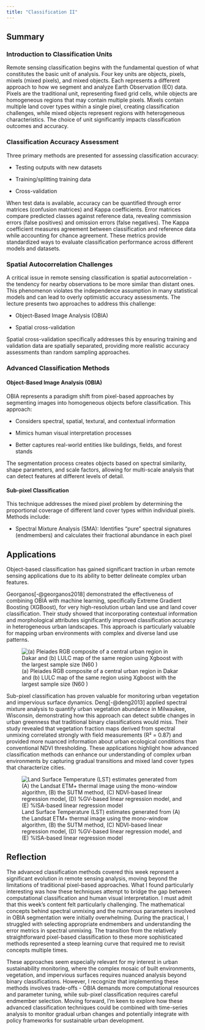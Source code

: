 ```yaml
---
title: "Classification II"
---
```


## Summary

### Introduction to Classification Units

Remote sensing classification begins with the fundamental question of what constitutes the basic unit of analysis. Four key units are objects, pixels, mixels (mixed pixels), and mixed objects. Each represents a different approach to how we segment and analyze Earth Observation (EO) data. Pixels are the traditional unit, representing fixed grid cells, while objects are homogeneous regions that may contain multiple pixels. Mixels contain multiple land cover types within a single pixel, creating classification challenges, while mixed objects represent regions with heterogeneous characteristics. The choice of unit significantly impacts classification outcomes and accuracy.

### Classification Accuracy Assessment

Three primary methods are presented for assessing classification accuracy:

-   Testing outputs with new datasets

-   Training/splitting training data

-   Cross-validation

When test data is available, accuracy can be quantified through error matrices (confusion matrices) and Kappa coefficients. Error matrices compare predicted classes against reference data, revealing commission errors (false positives) and omission errors (false negatives). The Kappa coefficient measures agreement between classification and reference data while accounting for chance agreement. These metrics provide standardized ways to evaluate classification performance across different models and datasets.

### Spatial Autocorrelation Challenges

A critical issue in remote sensing classification is spatial autocorrelation - the tendency for nearby observations to be more similar than distant ones. This phenomenon violates the independence assumption in many statistical models and can lead to overly optimistic accuracy assessments. The lecture presents two approaches to address this challenge:

-   Object-Based Image Analysis (OBIA)

-   Spatial cross-validation

Spatial cross-validation specifically addresses this by ensuring training and validation data are spatially separated, providing more realistic accuracy assessments than random sampling approaches.

### Advanced Classification Methods

#### Object-Based Image Analysis (OBIA)

OBIA represents a paradigm shift from pixel-based approaches by segmenting images into homogeneous objects before classification. This approach:

-   Considers spectral, spatial, textural, and contextual information

-   Mimics human visual interpretation processes

-   Better captures real-world entities like buildings, fields, and forest stands

The segmentation process creates objects based on spectral similarity, shape parameters, and scale factors, allowing for multi-scale analysis that can detect features at different levels of detail.

#### Sub-pixel Classification

This technique addresses the mixed pixel problem by determining the proportional coverage of different land cover types within individual pixels. Methods include:

-   Spectral Mixture Analysis (SMA): Identifies "pure" spectral signatures (endmembers) and calculates their fractional abundance in each pixel

## Applications

Object-based classification has gained significant traction in urban remote sensing applications due to its ability to better delineate complex urban features.

Georganos[-@georganos2018] demonstrated the effectiveness of combining OBIA with machine learning, specifically Extreme Gradient Boosting (XGBoost), for very high-resolution urban land use and land cover classification. Their study showed that incorporating contextual information and morphological attributes significantly improved classification accuracy in heterogeneous urban landscapes. This approach is particularly valuable for mapping urban environments with complex and diverse land use patterns.

![(a) Pleiades RGB composite of a central urban region in Dakar and (b) LULC map of the same region using Xgboost with the largest sample size (N60 )](qimages/7.2.png){fig-align="center"}

Sub-pixel classification has proven valuable for monitoring urban vegetation and impervious surface dynamics. Deng[-@deng2013] applied spectral mixture analysis to quantify urban vegetation abundance in Milwaukee, Wisconsin, demonstrating how this approach can detect subtle changes in urban greenness that traditional binary classifications would miss. Their study revealed that vegetation fraction maps derived from spectral unmixing correlated strongly with field measurements (R² = 0.87) and provided more nuanced information about urban ecological conditions than conventional NDVI thresholding. These applications highlight how advanced classification methods can enhance our understanding of complex urban environments by capturing gradual transitions and mixed land cover types that characterize cities.

![Land Surface Temperature (LST) estimates generated from (A) the Landsat ETM+ thermal image using the mono-window algorithm, (B) the SUTM method, (C) NDVI-based linear regression model, (D) %GV-based linear regression model, and (E) %ISA-based linear regression model](qimages/7.3.jpg){fig-align="center"}

## Reflection

The advanced classification methods covered this week represent a significant evolution in remote sensing analysis, moving beyond the limitations of traditional pixel-based approaches. What I found particularly interesting was how these techniques attempt to bridge the gap between computational classification and human visual interpretation. I must admit that this week's content felt particularly challenging. The mathematical concepts behind spectral unmixing and the numerous parameters involved in OBIA segmentation were initially overwhelming. During the practical, I struggled with selecting appropriate endmembers and understanding the error metrics in spectral unmixing. The transition from the relatively straightforward pixel-based classification to these more sophisticated methods represented a steep learning curve that required me to revisit concepts multiple times.

These approaches seem especially relevant for my interest in urban sustainability monitoring, where the complex mosaic of built environments, vegetation, and impervious surfaces requires nuanced analysis beyond binary classifications. However, I recognize that implementing these methods involves trade-offs - OBIA demands more computational resources and parameter tuning, while sub-pixel classification requires careful endmember selection. Moving forward, I'm keen to explore how these advanced classification techniques could be combined with time-series analysis to monitor gradual urban changes and potentially integrate with policy frameworks for sustainable urban development.
